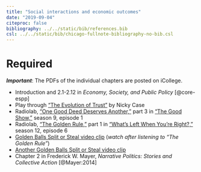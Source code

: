 ```yaml
---
title: "Social interactions and economic outcomes"
date: "2019-09-04"
citeproc: false
bibliography: ../../static/bib/references.bib
csl: ../../static/bib/chicago-fullnote-bibliography-no-bib.csl
---
```


# Required

***Important***: The PDFs of the individual chapters are posted on iCollege.

- <i class="fas fa-book"></i> Introduction and 2.1-2.12 in *Economy, Society, and Public Policy* [@core-espp]
- <i class="fas fa-trophy"></i> Play through ["The Evolution of Trust"](http://ncase.me/trust/) by Nicky Case
- <i class="fas fa-podcast"></i> Radiolab, ["One Good Deed Deserves Another,"](http://www.radiolab.org/story/104010-one-good-deed-deserves-another/) part 3 in ["The Good Show,"](http://www.radiolab.org/story/103951-the-good-show/) season 9, episode 1
- <i class="fas fa-podcast"></i> Radiolab, ["The Golden Rule,"](http://www.radiolab.org/story/golden-rule/) part 1 in ["What's Left When You're Right?,"](http://www.radiolab.org/story/whats-left-when-youre-right/) season 12, episode 6
- <i class="fab fa-youtube"></i> [Golden Balls Split or Steal video clip](https://www.youtube.com/watch?v=S0qjK3TWZE8) (*watch after listening to "The Golden Rule"*)
- <i class="fab fa-youtube"></i> [Another Golden Balls Split or Steal video clip](https://www.youtube.com/watch?v=p3Uos2fzIJ0)
- <i class="far fa-file-pdf"></i> Chapter 2 in Frederick W. Mayer, *Narrative Politics: Stories and Collective Action* [@Mayer:2014]
